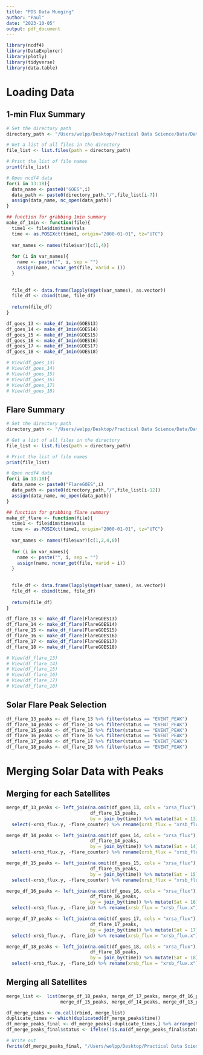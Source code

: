 ```yaml
---
title: "PDS Data Munging"
author: "Paul"
date: "2023-10-05"
output: pdf_document
---
```


```r
library(ncdf4)
library(DataExplorer)
library(plotly)
library(tidyverse)
library(data.table)
```


# Loading Data

## 1-min Flux Summary

```r
# Set the directory path
directory_path <- "/Users/welpp/Desktop/Practical Data Science/Data/Data Main/1minSum"

# Get a list of all files in the directory
file_list <- list.files(path = directory_path)

# Print the list of file names
print(file_list)
```

```r
# Open ncdf4 data
for(i in 13:18){
  data_name <- paste0("GOES",i)
  data_path <- paste0(directory_path,"/",file_list[i-7])
  assign(data_name, nc_open(data_path))
}
```


```r
## function for grabbing 1min summary
make_df_1min <- function(file){
  time1 <- file$dim$time$vals
  time <- as.POSIXct(time1, origin="2000-01-01", tz="UTC")
  
  var_names <- names(file$var)[c(1,4)]
  
  for (i in var_names){
    name <- paste("", i, sep = "")
    assign(name, ncvar_get(file, varid = i))
  }
  
  
  file_df <- data.frame(lapply(mget(var_names), as.vector))
  file_df <- cbind(time, file_df)
  
  return(file_df)
}
```

```r
df_goes_13 <- make_df_1min(GOES13)
df_goes_14 <- make_df_1min(GOES14)
df_goes_15 <- make_df_1min(GOES15)
df_goes_16 <- make_df_1min(GOES16)
df_goes_17 <- make_df_1min(GOES17)
df_goes_18 <- make_df_1min(GOES18)

# View(df_goes_13)
# View(df_goes_14)
# View(df_goes_15)
# View(df_goes_16)
# View(df_goes_17)
# View(df_goes_18)
```


## Flare Summary

```r
# Set the directory path
directory_path <- "/Users/welpp/Desktop/Practical Data Science/Data/Data Main/FlareSum"

# Get a list of all files in the directory
file_list <- list.files(path = directory_path)

# Print the list of file names
print(file_list)
```

```r
# Open ncdf4 data
for(i in 13:18){
  data_name <- paste0("FlareGOES",i)
  data_path <- paste0(directory_path,"/",file_list[i-12])
  assign(data_name, nc_open(data_path))
}
```


```r
## function for grabbing flare summary
make_df_flare <- function(file){
  time1 <- file$dim$time$vals
  time <- as.POSIXct(time1, origin="2000-01-01", tz="UTC")
  
  var_names <- names(file$var)[c(1,2,4,6)]
  
  for (i in var_names){
    name <- paste("", i, sep = "")
    assign(name, ncvar_get(file, varid = i))
  }
  
  
  file_df <- data.frame(lapply(mget(var_names), as.vector))
  file_df <- cbind(time, file_df)
  
  return(file_df)
}
```

```r
df_flare_13 <- make_df_flare(FlareGOES13)
df_flare_14 <- make_df_flare(FlareGOES14)
df_flare_15 <- make_df_flare(FlareGOES15)
df_flare_16 <- make_df_flare(FlareGOES16)
df_flare_17 <- make_df_flare(FlareGOES17)
df_flare_18 <- make_df_flare(FlareGOES18)

# View(df_flare_13)
# View(df_flare_14)
# View(df_flare_15)
# View(df_flare_16)
# View(df_flare_17)
# View(df_flare_18)
```


## Solar Flare Peak Selection

```r
df_flare_13_peaks <- df_flare_13 %>% filter(status == "EVENT_PEAK")
df_flare_14_peaks <- df_flare_14 %>% filter(status == "EVENT_PEAK")
df_flare_15_peaks <- df_flare_15 %>% filter(status == "EVENT_PEAK")
df_flare_16_peaks <- df_flare_16 %>% filter(status == "EVENT_PEAK")
df_flare_17_peaks <- df_flare_17 %>% filter(status == "EVENT_PEAK")
df_flare_18_peaks <- df_flare_18 %>% filter(status == "EVENT_PEAK")
```

# Merging Solar Data with Peaks

## Merging for each Satellites

```r
merge_df_13_peaks <- left_join(na.omit(df_goes_13, cols = "xrsa_flux"), 
                               df_flare_13_peaks, 
                               by = join_by(time)) %>% mutate(Sat = 13) %>%
  select(-xrsb_flux.y, -flare_counter) %>% rename(xrsb_flux = "xrsb_flux.x")

merge_df_14_peaks <- left_join(na.omit(df_goes_14, cols = "xrsa_flux"), 
                               df_flare_14_peaks, 
                               by = join_by(time)) %>% mutate(Sat = 14) %>%
  select(-xrsb_flux.y, -flare_counter) %>% rename(xrsb_flux = "xrsb_flux.x")

merge_df_15_peaks <- left_join(na.omit(df_goes_15, cols = "xrsa_flux"), 
                               df_flare_15_peaks, 
                               by = join_by(time)) %>% mutate(Sat = 15) %>%
  select(-xrsb_flux.y, -flare_counter) %>% rename(xrsb_flux = "xrsb_flux.x")

merge_df_16_peaks <- left_join(na.omit(df_goes_16, cols = "xrsa_flux"),
                               df_flare_16_peaks, 
                               by = join_by(time)) %>% mutate(Sat = 16) %>%
  select(-xrsb_flux.y, -flare_id) %>% rename(xrsb_flux = "xrsb_flux.x")

merge_df_17_peaks <- left_join(na.omit(df_goes_17, cols = "xrsa_flux"),
                               df_flare_17_peaks, 
                               by = join_by(time)) %>% mutate(Sat = 17) %>%
  select(-xrsb_flux.y, -flare_id) %>% rename(xrsb_flux = "xrsb_flux.x")

merge_df_18_peaks <- left_join(na.omit(df_goes_18, cols = "xrsa_flux"),
                               df_flare_18_peaks, 
                               by = join_by(time)) %>% mutate(Sat = 18) %>%
  select(-xrsb_flux.y, -flare_id) %>% rename(xrsb_flux = "xrsb_flux.x")

```


## Merging all Satellites

```r
merge_list <-  list(merge_df_18_peaks, merge_df_17_peaks, merge_df_16_peaks, 
                    merge_df_15_peaks, merge_df_14_peaks, merge_df_13_peaks)

df_merge_peaks <- do.call(rbind, merge_list)
duplicate_times <- which(duplicated(df_merge_peaks$time))
df_merge_peaks_final <- df_merge_peaks[-duplicate_times,] %>% arrange(time)
df_merge_peaks_final$status <- ifelse(!is.na(df_merge_peaks_final$status), 1, 0)
```

```r
# Write out 
fwrite(df_merge_peaks_final, "/Users/welpp/Desktop/Practical Data Science/Data/Data Main/goes_13to18.csv")
```



